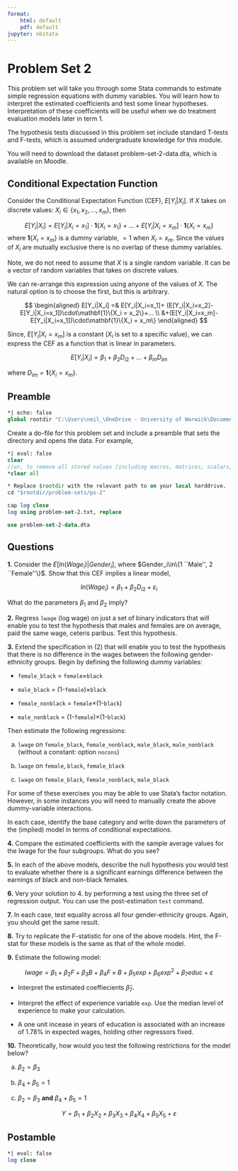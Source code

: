 ```yaml
---
format:
    html: default
    pdf: default
jupyter: nbstata  
---
```


# Problem Set 2

This problem set will take you through some Stata commands to estimate simple regression equations with dummy variables. You will learn how to interpret the estimated coefficients and test some linear hypotheses. Interpretation of these coefficients will be useful when we do treatment evaluation models later in term 1.

The hypothesis tests discussed in this problem set include standard T-tests and F-tests, which is assumed undergraduate knowledge for this module. 

You will need to download the dataset problem-set-2-data.dta, which is available on Moodle.

## Conditional Expectation Function

Consider the Conditional Expectation Function (CEF), $E[Y_i|X_i]$. If $X$ takes on discrete values: $X_i\in\{x_1,x_2,...,x_m\}$, then 

$$
	E[Y_i|X_i] =  E[Y_i|X_i=x_1]\cdot\mathbf{1}\{X_i = x_1\}+...+E[Y_i|X_i=x_m]\cdot\mathbf{1}\{X_i = x_m\}
$$
where $\mathbf{1}\{X_i = x_m\}$ is a dummy variable, $=1$ when $X_i=x_m$. Since the values of $X_i$ are mutually exclusive there is no overlap of these dummy variables. 

Note, we do not need to assume that $X$ is a single random variable. It can be a vector of random variables that takes on discrete values. 

We can re-arrange this expression using anyone of the values of $X$. The natural option is to choose the first, but this is arbitrary.

$$
\begin{aligned}
	E[Y_i|X_i] =& E[Y_i|X_i=x_1]+ (E[Y_i|X_i=x_2]-E[Y_i|X_i=x_1])\cdot\mathbf{1}\{X_i = x_2\}+... \\
&+(E[Y_i|X_i=x_m]-E[Y_i|X_i=x_1])\cdot\mathbf{1}\{X_i = x_m\}
\end{aligned}
$$

Since, $E[Y_i|X_i = x_m]$ is a constant ($X_i$ is set to a specific value), we can express the CEF as a function that is linear in parameters. 

$$
	E[Y_i|X_i] = \beta_1 + \beta_2D_{i2} + ... + \beta_m D_{im}
$$

where $D_{im}=\mathbf{1}\{X_i = x_m\}$.


## Preamble

```stata
*| echo: false
global rootdir "C:\Users\neil_\OneDrive - University of Warwick\Documents\EC910\website\warwick-ec910"
```

Create a do-file for this problem set and include a preamble that sets the directory and opens the data. For example, 
```stata
*| eval: false
clear 
//or, to remove all stored values (including macros, matrices, scalars, etc.) 
*clear all

* Replace $rootdir with the relevant path to on your local harddrive.
cd "$rootdir/problem-sets/ps-2"

cap log close
log using problem-set-2.txt, replace

use problem-set-2-data.dta
```

## Questions

**1.**	Consider the $E[ln(Wage_i)|Gender_i]$, where $Gender_i\in\{1 ``Male'', 2 ``Female''\}$. Show that this CEF implies a linear model, 

$$
	ln(Wage_i) = \beta_1 + \beta_2 D_{i2} + \varepsilon_i 
$$
 
What do the parameters $\beta_1$ and $\beta_2$ imply? 

**2.** Regress `lwage` (log wage) on just a set of binary indicators that will enable you to test the hypothesis that males and females are on average, paid the same wage, ceteris paribus. Test this hypothesis.

**3.**	Extend the specification in (2) that will enable you to test the hypothesis that there is no difference in the wages between the following gender-ethnicity groups. Begin by defining the following dummy variables: 

-	`female_black` = `female`$\times$`black`

-	`male_black` = (1-`female`)$\times$`black`

-	`female_nonblack` = `female`$\times$(1-`black`)

-	`male_nonblack` = (1-`female`)$\times$(1-`black`)

Then estimate the following regressions:

a. `lwage` on `female_black`, `female_nonblack`, `male_black`, `male_nonblack` (without a constant: option `nocons`)

b.	`lwage` on `female`, `black`, `female_black`

c.	`lwage` on `female_black`, `female_nonblack`, `male_black`

For some of these exercises you may be able to use Stata's factor notation. However, in some instances you will need to manually create the above dummy-variable interactions.

In each case, identify the base category and write down the parameters of the (implied) model in terms of conditional expectations.

**4.**	Compare the estimated coefficients with the sample average values for the lwage for the four subgroups. What do you see?

**5.** In each of the above models, describe the null hypothesis you would test to evaluate whether there is a significant earnings difference between the earnings of black and non-black females. 

**6.**	Very your solution to 4. by performing a test using the three set of regression output. You can use the post-estimation `test` command.

**7.** In each case, test equality across all four gender-ethnicity groups. Again, you should get the same result. 

**8.** Try to replicate the F-statistic for one of the above models. Hint, the F-stat for these models is the same as that of the whole model. 

**9.** Estimate the following model:

$$
	lwage = \beta_1 + \beta_2F + \beta_3B + \beta_4F\times B + \beta_5exp + \beta_6exp^2 + \beta_7educ + \varepsilon
$$

-	Interpret the estimated coeffiecients $\hat{\beta}_7$.

-	Interpret the effect of experience variable `exp`. Use the median level of experience to make your calculation.


-	A one unit incease in years of education is associated with an increase of 1.78% in expected wages, holding other regressors fixed. 

**10.**	Theoretically, how would you test the following restrictions for the model below?

a.	$\beta_2 = \beta_3$ 

b.	$\beta_4 + \beta_5 = 1$

c.	$\beta_2 = \beta_3$ **and** $\beta_4 + \beta_5 = 1$

$$
	Y = \beta_1 + \beta_2X_2 + \beta_3X_3 + \beta_4X_4 + \beta_5X_5 + \varepsilon
$$


## Postamble


```stata
*| eval: false
log close
```